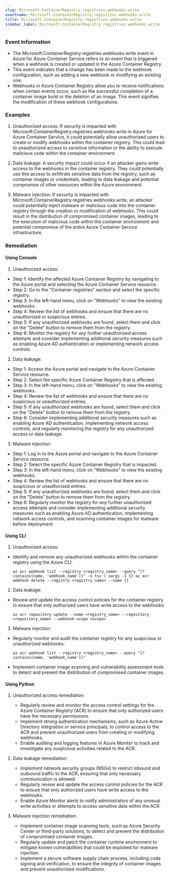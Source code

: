 ```yaml
--- 
slug: Microsoft.ContainerRegistry.registries.webhooks.write
eventname: Microsoft.ContainerRegistry.registries.webhooks.write
title: Microsoft.ContainerRegistry.registries.webhooks.write
sidebar_label: Microsoft.ContainerRegistry.registries.webhooks.write
---
```

                       
### Event Information

- The Microsoft.ContainerRegistry.registries.webhooks.write event in Azure for Azure Container Service refers to an event that is triggered when a webhook is created or updated in the Azure Container Registry.
- This event indicates that a change has been made to the webhook configuration, such as adding a new webhook or modifying an existing one.
- Webhooks in Azure Container Registry allow you to receive notifications when certain events occur, such as the successful completion of a container image build or the deletion of an image. This event signifies the modification of these webhook configurations.


### Examples

1. Unauthorized access: If security is impacted with Microsoft.ContainerRegistry.registries.webhooks.write in Azure for Azure Container Service, it could potentially allow unauthorized users to create or modify webhooks within the container registry. This could lead to unauthorized access to sensitive information or the ability to execute malicious code within the container environment.

2. Data leakage: A security impact could occur if an attacker gains write access to the webhooks in the container registry. They could potentially use this access to exfiltrate sensitive data from the registry, such as container images or credentials, leading to data leakage and potential compromise of other resources within the Azure environment.

3. Malware injection: If security is impacted with Microsoft.ContainerRegistry.registries.webhooks.write, an attacker could potentially inject malware or malicious code into the container registry through the creation or modification of webhooks. This could result in the distribution of compromised container images, leading to the execution of malicious code within the container environment and potential compromise of the entire Azure Container Service infrastructure.

### Remediation

#### Using Console

1. Unauthorized access:
- Step 1: Identify the affected Azure Container Registry by navigating to the Azure portal and selecting the Azure Container Service resource.
- Step 2: Go to the "Container registries" section and select the specific registry.
- Step 3: In the left-hand menu, click on "Webhooks" to view the existing webhooks.
- Step 4: Review the list of webhooks and ensure that there are no unauthorized or suspicious entries.
- Step 5: If any unauthorized webhooks are found, select them and click on the "Delete" button to remove them from the registry.
- Step 6: Monitor the registry for any further unauthorized access attempts and consider implementing additional security measures such as enabling Azure AD authentication or implementing network access controls.

2. Data leakage:
- Step 1: Access the Azure portal and navigate to the Azure Container Service resource.
- Step 2: Select the specific Azure Container Registry that is affected.
- Step 3: In the left-hand menu, click on "Webhooks" to view the existing webhooks.
- Step 4: Review the list of webhooks and ensure that there are no suspicious or unauthorized entries.
- Step 5: If any unauthorized webhooks are found, select them and click on the "Delete" button to remove them from the registry.
- Step 6: Consider implementing additional security measures such as enabling Azure AD authentication, implementing network access controls, and regularly monitoring the registry for any unauthorized access or data leakage.

3. Malware injection:
- Step 1: Log in to the Azure portal and navigate to the Azure Container Service resource.
- Step 2: Select the specific Azure Container Registry that is impacted.
- Step 3: In the left-hand menu, click on "Webhooks" to view the existing webhooks.
- Step 4: Review the list of webhooks and ensure that there are no suspicious or unauthorized entries.
- Step 5: If any unauthorized webhooks are found, select them and click on the "Delete" button to remove them from the registry.
- Step 6: Regularly monitor the registry for any further unauthorized access attempts and consider implementing additional security measures such as enabling Azure AD authentication, implementing network access controls, and scanning container images for malware before deployment.

#### Using CLI

1. Unauthorized access:
- Identify and remove any unauthorized webhooks within the container registry using the Azure CLI:
  ```
  az acr webhook list --registry <registry_name> --query "[?contains(name, 'webhook_name')]" -o tsv | xargs -I {} az acr webhook delete --registry <registry_name> --name {}
  ```

2. Data leakage:
- Review and update the access control policies for the container registry to ensure that only authorized users have write access to the webhooks:
  ```
  az acr repository update --name <registry_name> --repository <repository_name> --webhook-scope <scope>
  ```

3. Malware injection:
- Regularly monitor and audit the container registry for any suspicious or unauthorized webhooks:
  ```
  az acr webhook list --registry <registry_name> --query "[?contains(name, 'webhook_name')]"
  ```
- Implement container image scanning and vulnerability assessment tools to detect and prevent the distribution of compromised container images.

#### Using Python

1. Unauthorized access remediation:
   - Regularly review and monitor the access control settings for the Azure Container Registry (ACR) to ensure that only authorized users have the necessary permissions.
   - Implement strong authentication mechanisms, such as Azure Active Directory integration or service principals, to control access to the ACR and prevent unauthorized users from creating or modifying webhooks.
   - Enable auditing and logging features in Azure Monitor to track and investigate any suspicious activities related to the ACR.

2. Data leakage remediation:
   - Implement network security groups (NSGs) to restrict inbound and outbound traffic to the ACR, ensuring that only necessary communication is allowed.
   - Regularly review and update the access control policies for the ACR to ensure that only authorized users have write access to the webhooks.
   - Enable Azure Monitor alerts to notify administrators of any unusual write activities or attempts to access sensitive data within the ACR.

3. Malware injection remediation:
   - Implement container image scanning tools, such as Azure Security Center or third-party solutions, to detect and prevent the distribution of compromised container images.
   - Regularly update and patch the container runtime environment to mitigate known vulnerabilities that could be exploited for malware injection.
   - Implement a secure software supply chain process, including code signing and verification, to ensure the integrity of container images and prevent unauthorized modifications.


 